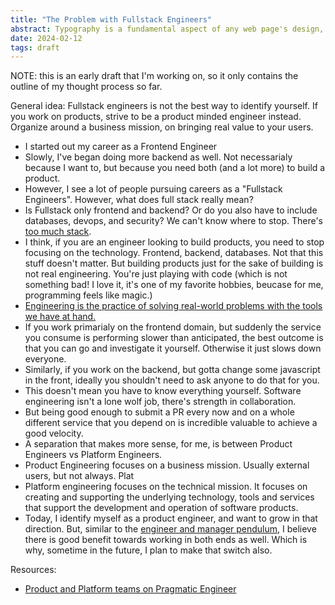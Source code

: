 ```yaml
---
title: "The Problem with Fullstack Engineers"
abstract: Typography is a fundamental aspect of any web page's design, shaping not only readability but also a site's overall personality. At the heart of this process is the CSS font-size property - a simple, yet incredibly versatile, tool that influences the visual hierarchy of our content.
date: 2024-02-12
tags: draft
---
```


NOTE: this is an early draft that I'm working on, so it only contains the outline of my thought process so far.

General idea: Fullstack engineers is not the best way to identify yourself. If you work on products, strive to be a product minded engineer instead. Organize around a business mission, on bringing real value to your users.

- I started out my career as a Frontend Engineer
- Slowly, I've began doing more backend as well. Not necessarialy because I want to, but because you need both (and a lot more) to build a product.
- However, I see a lot of people pursuing careers as a "Fullstack Engineers". However, what does full stack really mean?
- Is Fullstack only frontend and backend? Or do you also have to include databases, devops, and security? We can't know where to stop. There's [too much stack](https://twitter.com/mipsytipsy/status/1659610352588562433).
- I think, if you are an engineer looking to build products, you need to stop focusing on the technology. Frontend, backend, databases. Not that this stuff doesn't matter. But building products just for the sake of building is not real engineering. You're just playing with code (which is not something bad! I love it, it's one of my favorite hobbies, beucase for me, programming feels like magic.)
- [Engineering is the practice of solving real-world problems with the tools we have at hand.](https://en.wikipedia.org/wiki/Engineering)
- If you work primarialy on the frontend domain, but suddenly the service you consume is performing slower than anticipated, the best outcome is that you can go and investigate it yourself. Otherwise it just slows down everyone.
- Similarly, if you work on the backend, but gotta change some javascript in the front, ideally you shouldn't need to ask anyone to do that for you.
- This doesn't mean you have to know everything yourself. Software engineering isn't a lone wolf job, there's strength in collaboration.
- But being good enough to submit a PR every now and on a whole different service that you depend on is incredible valuable to achieve a good velocity.
- A separation that makes more sense, for me, is between Product Engineers vs Platform Engineers.
- Product Engineering focuses on a business mission. Usually external users, but not always. Plat
- Platform engineering focuses on the technical mission. It focuses on creating and supporting the underlying technology, tools and services that support the development and operation of software products.
- Today, I identify myself as a product engineer, and want to grow in that direction. But, similar to the [engineer and manager pendulum](https://charity.wtf/2017/05/11/the-engineer-manager-pendulum/), I believe there is good benefit towards working in both ends as well. Which is why, sometime in the future, I plan to make that switch also.

Resources:
- [Product and Platform teams on Pragmatic Engineer](https://newsletter.pragmaticengineer.com/p/program-platform-split-uber)
